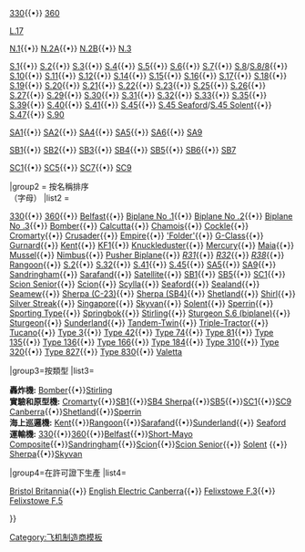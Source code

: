 {{Navbox
|name = 肖特兄弟公司生產的飛機
|title = [[肖特兄弟公司]]（Short Brothers）生產的飛機
|group1 = 製造商<br>型號
|list1 = <div>
[[Dunne D.5]]{{•}}
[[Short 330|330]]{{•}}
[[Short 360|360]]

[[Short Scylla|L.17]]

[[Short N.1B Shirl|N.1]]{{•}}
[[Short N.2A|N.2A]]{{•}}
[[Short N.2B|N.2B]]{{•}}
[[Short Cromarty|N.3]]

[[Short Cockle|S.1]]{{•}}
[[Short S.2|S.2]]{{•}}
[[Short Springbok|S.3]]{{•}}
[[Short Satellite|S.4]]{{•}}
[[Short Singapore|S.5]]{{•}}
[[Short S.6 Sturgeon|S.6]]{{•}}
[[Short Mussel|S.7]]{{•}}
[[Short S.8 Calcutta|S.8]]/[[Short Rangoon|S.8/8]]{{•}}
[[Short Gurnard|S.10]]{{•}}
[[Short Valetta|S.11]]{{•}}
[[Short Singapore|S.12]]{{•}}
[[Short Sarafand|S.14]]{{•}}
[[Short KF1|S.15]]{{•}}
[[Short Scion|S.16]]{{•}}
[[Short Kent|S.17]]{{•}}
[[Short Knuckleduster|S.18]]{{•}}
[[Short Singapore|S.19]]{{•}}
[[Short Mayo Composite|S.20]]{{•}}
[[Short Mayo Composite|S.21]]{{•}}
[[Short Scion Senior|S.22]]{{•}}
[[Short Empire|S.23]]{{•}}
[[Short Sunderland|S.25]]{{•}}
[[Short S.26|S.26]]{{•}}
[[Short Tandem-Twin|S.27]]{{•}}
[[Short Stirling|S.29]]{{•}}
[[Short Empire|S.30]]{{•}}
[[Short Stirling|S.31]]{{•}}
[[Short S.32|S.32]]{{•}}
[[Short Empire|S.33]]{{•}}
[[Short Shetland|S.35]]{{•}}
[[Short Triple-Twin|S.39]]{{•}}
[[Short Shetland|S.40]]{{•}}
[[Short S.41|S.41]]{{•}}
[[Short S.45|S.45]]{{•}}
[[Short Brothers Seaford|S.45 Seaford]]/[[Short Solent|S.45 Solent]]{{•}}
[[Short Triple-Tractor|S.47]]{{•}}
[[Short Type 166|S.90]]

[[Short Sturgeon|SA1]]{{•}}
[[Short Sturgeon|SA2]]{{•}}
[[Short Sperrin|SA4]]{{•}}
[[Short SA5|SA5]]{{•}}
[[Short Sealand|SA6]]{{•}}
[[Short SA9|SA9]]

[[Short SB.1|SB1]]{{•}}
[[Short Sealand|SB2]]{{•}}
[[Short Sturgeon|SB3]]{{•}}
[[Short Sherpa|SB4]]{{•}}
[[Short SB5|SB5]]{{•}}
[[Short Seamew|SB6]]{{•}}
[[Short Sealand|SB7]]

[[Short Brothers SC.1|SC1]]{{•}}
[[Short Belfast|SC5]]{{•}}
[[Short Skyvan|SC7]]{{•}}
[[English Electric Canberra|SC9]]
</div>
|group2 = 按名稱排序<br>（字母）
|list2 = <div>
[[Short 330|330]]{{•}}
[[Short 360|360]]{{•}}
[[Short Belfast|Belfast]]{{•}}
[[Short Biplane No. 1|Biplane No .1]]{{•}}
[[Short Biplane No. 2|Biplane No .2]]{{•}}
[[Short Biplane No. 3|Biplane No .3]]{{•}}
[[Short Bomber|Bomber]]{{•}}
[[Short S.8 Calcutta|Calcutta]]{{•}}
[[Short Springbok|Chamois]]{{•}}
[[Short Cockle|Cockle]]{{•}}
[[Short Cromarty|Cromarty]]{{•}}
[[Short Crusader|Crusader]]{{•}}
[[Short Empire|Empire]]{{•}}
[[Short Folder|'Folder']]{{•}}
[[Short S.26|G-Class]]{{•}}
[[Short Gurnard|Gurnard]]{{•}}
[[Short Kent|Kent]]{{•}}
[[Short KF1|KF1]]{{•}}
[[Short Knuckleduster|Knuckleduster]]{{•}}
[[Short Mayo Composite|Mercury]]{{•}}
[[Short Mayo Composite|Maia]]{{•}}
[[Short Mussel|Mussel]]{{•}}
[[Short Nimbus|Nimbus]]{{•}}
[[Short Pusher Biplane|Pusher Biplane]]{{•}}
[[R31 class airship|''R31'']]{{•}} 
[[R31 class airship|''R32'']]{{•}}
[[R38 class airship|''R38'']]{{•}}
[[Short Rangoon|Rangoon]]{{•}}
[[Short S.2|S.2]]{{•}}
[[Short S.32|S.32]]{{•}}
[[Short S.41|S.41]]{{•}}
[[Short S.45|S.45]]{{•}}
[[Short SA5|SA5]]{{•}}
[[Short SA9|SA9]]{{•}}
[[Short Sandringham|Sandringham]]{{•}}
[[Short Sarafand|Sarafand]]{{•}}
[[Short Satellite|Satellite]]{{•}}
[[Short SB.1|SB1]]{{•}}
[[Short SB5|SB5]]{{•}}
[[Short SC.1|SC1]]{{•}}
[[Short Scion Senior|Scion Senior]]{{•}}
[[Short Scion|Scion]]{{•}}
[[Short Scylla|Scylla]]{{•}}
[[Short Seaford|Seaford]]{{•}} 
[[Short Sealand|Sealand]]{{•}}
[[Short Seamew|Seamew]]{{•}}
[[C-23 Sherpa|Sherpa (C-23)]]{{•}}
[[Short Sherpa|Sherpa (SB4)]]{{•}}
[[Short Shetland|Shetland]]{{•}}
[[Short N.1B Shirl|Shirl]]{{•}}
[[Short Silver Streak|Silver Streak]]{{•}}
[[Short Singapore|Singapore]]{{•}}
[[Short SC.7 Skyvan|Skyvan]]{{•}}
[[Short Solent|Solent]]{{•}}
[[Short Sperrin|Sperrin]]{{•}}
[[Short Sporting Type|Sporting Type]]{{•}}
[[Short Springbok|Springbok]]{{•}}
[[Short Stirling|Stirling]]{{•}}
[[Short S.6 Sturgeon|Sturgeon S.6 (biplane)]]{{•}}
[[Short Sturgeon|Sturgeon]]{{•}}
[[Short Sunderland|Sunderland]]{{•}}
[[Short Tandem-Twin|Tandem-Twin]]{{•}}
[[Short Triple-Tractor|Triple-Tractor]]{{•}}
[[Short Tucano|Tucano]]{{•}}
[[Short Admiralty Type 3|Type 3]]{{•}}
[[Short Admiralty Type 42|Type 42]]{{•}}
[[Short Admiralty Type 74|Type 74]]{{•}}
[[Short Admiralty Type 81|Type 81]]{{•}}
[[Short Admiralty Type 135|Type 135]]{{•}}
[[Short Admiralty Type 136|Type 136]]{{•}}
[[Short Type 166|Type 166]]{{•}}
[[Short Type 184|Type 184]]{{•}}
[[Short Type 320|Type 310]]{{•}}
[[Short Type 320|Type 320]]{{•}}
[[Short Type 827|Type 827]]{{•}}
[[Short Admiralty Type 830|Type 830]]{{•}}
[[Short Valetta|Valetta]]
</div>
|group3=按類型
|list3=<div>
'''轟炸機:''' [[Short Bomber|Bomber]]{{•}}[[Short Stirling|Stirling]]<br>
'''實驗和原型機:''' [[Short Cromarty|Cromarty]]{{•}}[[Short SB.1|SB1]]{{•}}[[Short Sherpa|SB4 Sherpa]]{{•}}[[Short SB5|SB5]]{{•}}[[Short Brothers SC.1|SC1]]{{•}}[[English Electric Canberra|SC9 Canberra]]{{•}}[[Short Shetland|Shetland]]{{•}}[[Short Sperrin|Sperrin]]<br>
'''海上巡邏機:''' [[Short Kent|Kent]]{{•}}[[Short Rangoon|Rangoon]]{{•}}[[Short Sarafand|Sarafand]]{{•}}[[Short Sunderland|Sunderland]]{{•}} [[Short Seaford|Seaford]]<br>  
'''運輸機:''' [[Short 330|330]]{{•}}[[Short 360|360]]{{•}}[[Short Belfast|Belfast]]{{•}}[[Short Mayo Composite|Short-Mayo Composite]]{{•}}[[Short Sandringham|Sandringham]]{{•}}[[Short Scion|Scion]]{{•}}[[Short Scion Senior|Scion Senior]]{{•}} [[Short Solent|Solent]] {{•}}  [[C-23 Sherpa|Sherpa]]{{•}}[[Short Skyvan|Skyvan]]
</div>
|group4=在許可證下生產
|list4=<div>
[[Bristol Britannia]]{{•}}
[[English Electric Canberra]]{{•}}
[[Felixstowe F.3]]{{•}}
[[Felixstowe F.5]]
</div>
}}<noinclude>
[[Category:飞机制造商模板]]
</noinclude>